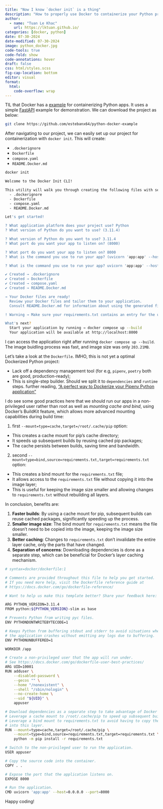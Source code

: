 ---
title: "Now I know `docker init` is a thing"
description: "How to properly use Docker to containerize your Python project"
author:
  - name: "Tuan Le Khac"
    url: https://lktuan.github.io/
categories: [docker, python] 
date: 07-30-2024
date-modified: 07-30-2024
image: python_docker.jpg
code-tools: true
code-fold: show
code-annotations: hover
draft: false
css: html/styles.scss
fig-cap-location: bottom
editor: visual
format:
  html:
    code-overflow: wrap
---

TIL that Docker has a [example](https://docs.docker.com/language/python/containerize/) for containerizing Python apps. It uses a simple [FastAPI](https://fastapi.tiangolo.com/) example for demonstration. We can download the project as below:

```bash
git clone https://github.com/estebanx64/python-docker-example
```

After navigating to our project, we can easily set up our project for containerization with `docker init`. This will create:

- `.dockerignore`
- `Dockerfile`
- `compose.yaml`
- `README.Docker.md`

```bash
docker init

Welcome to the Docker Init CLI!

This utility will walk you through creating the following files with sensible defaults for your project:
  - .dockerignore
  - Dockerfile
  - compose.yaml
  - README.Docker.md

Let's get started!

? What application platform does your project use? Python
? What version of Python do you want to use? (3.11.4)

? What version of Python do you want to use? 3.11.4
? What port do you want your app to listen on? (8000)

? What port do you want your app to listen on? 8000
? What is the command you use to run your app? (uvicorn 'app:app' --host=0.0.0.0 --port=8000)

? What is the command you use to run your app? uvicorn 'app:app' --host=0.0.0.0 --port=8000

✔ Created → .dockerignore
✔ Created → Dockerfile
✔ Created → compose.yaml
✔ Created → README.Docker.md

→ Your Docker files are ready!
  Review your Docker files and tailor them to your application.
  Consult README.Docker.md for information about using the generated files.

! Warning → Make sure your requirements.txt contains an entry for the uvicorn package, which is required to run your application.

What's next?
  Start your application by running → docker compose up --build
  Your application will be available at http://localhost:8000
```

I can access the application right after running `docker compose up --build`. The image buidling process was fast, and image size was only `203.21MB`.

Let's take a look at the `Dockerfile`. IMHO, this is not yet a optimal Dockerized Python project:

- Lack off a dependency management tool (for e.g, `pipenv`, `poetry` both are good, production-ready);
- This is single-step builder. Should we split it to `dependencies` and `runtime` steps. [further reading, ["A perfect way to Dockerize your Pipenv Python application"](https://sourcery.ai/blog/python-docker/)]{.aside}

I do see some good practices here that we should run our apps in a non-privileged user rather than root as well as *mounting cache and bind*, using Docker's BuildKit feature, which allows more advanced mounting capabilities during build time:

1. first `--mount=type=cache,target=/root/.cache/pip` option:

- This creates a cache mount for pip's cache directory;
- It speeds up subsequent builds by reusing cached pip packages;
- The cache persists between builds, saving time and bandwidth.

2. second `--mount=type=bind,source=requirements.txt,target=requirements.txt` option:

- This creates a bind mount for the `requirements.txt` file;
- It allows access to the `requirements.txt` file without copying it into the image layer;
- This is useful for keeping the image size smaller and allowing changes to `requirements.txt` without rebuilding all layers.

In conclusion, benefits are:

1. **Faster builds**: By using a cache mount for pip, subsequent builds can reuse cached packages, significantly speeding up the process.
2. **Smaller image size**: The bind mount for `requirements.txt` means the file doesn't need to be copied into the image, keeping the image size smaller.
3. **Better caching**: Changes to `requirements.txt` don't invalidate the entire layer cache, only the parts that have changed.
4. **Separation of concerns**: Downloading dependencies is done as a separate step, which can be beneficial for Docker's layer caching mechanism.

```bash
# syntax=docker/dockerfile:1

# Comments are provided throughout this file to help you get started.
# If you need more help, visit the Dockerfile reference guide at
# https://docs.docker.com/go/dockerfile-reference/

# Want to help us make this template better? Share your feedback here: https://forms.gle/ybq9Krt8jtBL3iCk7

ARG PYTHON_VERSION=3.11.4
FROM python:${PYTHON_VERSION}-slim as base

# Prevents Python from writing pyc files.
ENV PYTHONDONTWRITEBYTECODE=1

# Keeps Python from buffering stdout and stderr to avoid situations where
# the application crashes without emitting any logs due to buffering.
ENV PYTHONUNBUFFERED=1

WORKDIR /app

# Create a non-privileged user that the app will run under.
# See https://docs.docker.com/go/dockerfile-user-best-practices/
ARG UID=10001
RUN adduser \
    --disabled-password \
    --gecos "" \
    --home "/nonexistent" \
    --shell "/sbin/nologin" \
    --no-create-home \
    --uid "${UID}" \
    appuser

# Download dependencies as a separate step to take advantage of Docker's caching.
# Leverage a cache mount to /root/.cache/pip to speed up subsequent builds.
# Leverage a bind mount to requirements.txt to avoid having to copy them into
# into this layer.
RUN --mount=type=cache,target=/root/.cache/pip \
    --mount=type=bind,source=requirements.txt,target=requirements.txt \
    python -m pip install -r requirements.txt

# Switch to the non-privileged user to run the application.
USER appuser

# Copy the source code into the container.
COPY . .

# Expose the port that the application listens on.
EXPOSE 8000

# Run the application.
CMD uvicorn 'app:app' --host=0.0.0.0 --port=8000

```

Happy coding!